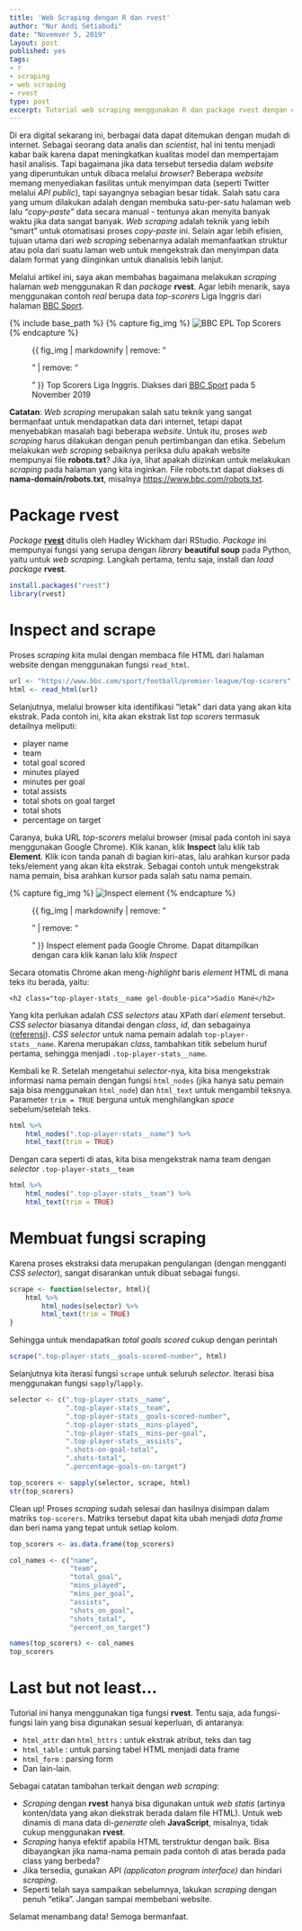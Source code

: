 ```yaml
---
title: 'Web Scraping dengan R dan rvest'
author: "Nur Andi Setiabudi"
date: "Novemver 5, 2019"
layout: post
published: yes
tags:
- r
- scraping
- web scraping
- rvest
type: post
excerpt: Tutorial web scraping menggunakan R dan package rvest dengan contoh kasus mengekstrak dan menyimpan data top-scorers Liga Inggris dari laman BBC Sport ke dalam format terstruktur sehingga siap dianalisis lebih lanjut.
---
```

Di era digital sekarang ini, berbagai data dapat ditemukan dengan mudah di internet. Sebagai seorang data analis dan *scientist*, hal ini tentu menjadi kabar baik karena dapat meningkatkan kualitas model dan mempertajam hasil analisis. Tapi bagaimana jika data tersebut tersedia dalam *website* yang diperuntukan untuk dibaca melalui *browser*? Beberapa *website*  memang menyediakan fasilitas untuk menyimpan data (seperti Twitter melalui *API public*), tapi sayangnya sebagian besar tidak. Salah satu cara yang umum dilakukan adalah dengan membuka satu-per-satu halaman web lalu *"copy-paste"* data secara manual - tentunya akan menyita banyak waktu jika data sangat banyak. *Web scraping* adalah teknik yang lebih "smart" untuk otomatisasi proses *copy-paste* ini. Selain agar lebih efisien, tujuan utama dari *web scraping* sebenarnya adalah memanfaatkan struktur atau pola dari suatu laman web untuk mengekstrak dan menyimpan data dalam format yang diinginkan untuk dianalisis lebih lanjut.

Melalui artikel ini, saya akan membahas bagaimana melakukan *scraping* halaman *web* menggunakan R dan *package* **rvest**. Agar lebih menarik, saya menggunakan contoh *real* berupa data *top-scorers* Liga Inggris dari halaman [BBC Sport](https://www.bbc.com/sport/football/premier-league/top-scorers).


{% include base_path %}
{% capture fig_img %}
![BBC EPL Top Scorers]({{ base_path }}/img/blog/2019-11-05-web-scraping-dengan-r-dan-rvest/bbc-epl-top-scorers.png)
{% endcapture %}

<figure>
{{ fig_img | markdownify | remove: "<p>" | remove: "</p>" }}
<span class="caption" markdown="1">Top Scorers Liga Inggris. Diakses dari [BBC Sport](https://www.bbc.com/sport/football/premier-league/top-scorers) pada 5 November 2019</span>
</figure> 

**Catatan**: *Web scraping* merupakan salah satu teknik yang sangat bermanfaat untuk mendapatkan data dari internet, tetapi dapat menyebabkan masalah bagi beberapa *website*. Untuk itu, proses *web scraping* harus dilakukan dengan penuh pertimbangan dan etika. Sebelum melakukan *web scraping* sebaiknya periksa dulu apakah website mempunyai file **robots.txt**? Jika iya, lihat apakah diizinkan untuk melakukan *scraping* pada halaman yang kita inginkan. File robots.txt dapat diakses di **nama-domain/robots.txt**, misalnya [https://www.bbc.com/robots.txt](https://www.bbc.com/robots.txt).

# Package rvest

*Package* [**rvest**](https://rvest.tidyverse.org/) ditulis oleh Hadley Wickham dari RStudio. *Package* ini mempunyai fungsi yang serupa dengan *library* **beautiful soup** pada Python, yaitu untuk *web scraping*. Langkah pertama, tentu saja, install dan *load package* **rvest**.

```r
install.packages("rvest")
library(rvest)
```

# Inspect and scrape 

Proses *scraping* kita mulai dengan membaca file HTML dari halaman website dengan menggunakan fungsi `read_html`.

```r
url <- "https://www.bbc.com/sport/football/premier-league/top-scorers"
html <- read_html(url)
```

Selanjutnya, melalui browser kita identifikasi "letak" dari data yang akan kita ekstrak. Pada contoh ini, kita akan ekstrak list *top scorers* termasuk detailnya meliputi:

* player name
* team
* total goal scored
* minutes played
* minutes per goal
* total assists
* total shots on goal target
* total shots
* percentage on target

Caranya, buka URL *top-scorers* melalui browser (misal pada contoh ini saya menggunakan Google Chrome). Klik kanan, klik **Inspect** lalu klik tab **Element**. Klik icon tanda panah di bagian kiri-atas, lalu arahkan kursor pada teks/element yang akan kita ekstrak. Sebagai contoh untuk mengekstrak nama pemain, bisa arahkan kursor pada salah satu nama pemain.

{% capture fig_img %}
![Inspect element]({{ base_path }}/img/blog/2019-11-05-web-scraping-dengan-r-dan-rvest/inspect-element.png)
{% endcapture %}

<figure>
{{ fig_img | markdownify | remove: "<p>" | remove: "</p>" }}
<span class="caption" markdown="1">Inspect element pada Google Chrome. Dapat ditampilkan dengan cara klik kanan lalu klik *Inspect*</span>
</figure> 

Secara otomatis Chrome akan meng-*highlight* baris *element* HTML di mana teks itu berada, yaitu:

```
<h2 class="top-player-stats__name gel-double-pica">Sadio Mané</h2>
```
Yang kita perlukan adalah *CSS selectors* atau XPath dari *element* tersebut. *CSS selector* biasanya ditandai dengan *class*, *id*, dan sebagainya ([referensi](https://www.w3schools.com/cssref/css_selectors.asp)). *CSS selector* untuk nama pemain adalah `top-player-stats__name`. Karena merupakan *class*, tambahkan titik sebelum huruf pertama, sehingga menjadi `.top-player-stats__name`. 

Kembali ke R. Setelah mengetahui *selector*-nya, kita bisa mengekstrak informasi nama pemain dengan fungsi `html_nodes` (jika hanya satu pemain saja bisa menggunakan `html_node`) dan `html_text` untuk mengambil teksnya. Parameter `trim = TRUE` berguna untuk menghilangkan *space* sebelum/setelah teks.

```r
html %>% 
    html_nodes(".top-player-stats__name") %>% 
    html_text(trim = TRUE)
```

Dengan cara seperti di atas, kita bisa mengekstrak nama team dengan *selector* `.top-player-stats__team`

```r
html %>% 
    html_nodes(".top-player-stats__team") %>% 
    html_text(trim = TRUE)
```

# Membuat fungsi scraping

Karena proses ekstraksi data merupakan pengulangan (dengan mengganti *CSS selector*), sangat disarankan untuk dibuat sebagai fungsi.

```r
scrape <- function(selector, html){
    html %>% 
        html_nodes(selector) %>% 
        html_text(trim = TRUE)
}
```

Sehingga untuk mendapatkan *total goals scored* cukup dengan perintah

```r
scrape(".top-player-stats__goals-scored-number", html)
```

Selanjutnya kita iterasi fungsi `scrape` untuk seluruh *selector*. Iterasi bisa menggunakan fungsi `sapply`/`lapply`.

```r
selector <- c(".top-player-stats__name",
              ".top-player-stats__team",
              ".top-player-stats__goals-scored-number",
              ".top-player-stats__mins-played",
              ".top-player-stats__mins-per-goal",
              ".top-player-stats__assists",
              ".shots-on-goal-total",
              ".shots-total",
              ".percentage-goals-on-target")

top_scorers <- sapply(selector, scrape, html)
str(top_scorers)
```

Clean up! Proses *scraping* sudah selesai dan hasilnya disimpan dalam matriks `top-scorers`. Matriks tersebut dapat kita ubah menjadi *data frame* dan beri nama yang tepat untuk setiap kolom.

```r
top_scorers <- as.data.frame(top_scorers)

col_names <- c("name",
               "team",
               "total_goal",
               "mins_played",
               "mins_per_goal",
               "assists",
               "shots_on_goal",
               "shots_total",
               "percent_on_target")

names(top_scorers) <- col_names
top_scorers
```

# Last but not least...

Tutorial ini hanya menggunakan tiga fungsi **rvest**. Tentu saja, ada fungsi-fungsi lain yang bisa digunakan sesuai keperluan, di antaranya:

* `html_attr` dan `html_httrs` : untuk ekstrak atribut, teks dan tag
* `html_table` : untuk parsing tabel HTML menjadi data frame
* `html_form` : parsing form
* Dan lain-lain.

Sebagai catatan tambahan terkait dengan *web scraping*:

* *Scraping* dengan **rvest** hanya bisa digunakan untuk *web statis* (artinya konten/data yang akan diekstrak berada dalam file HTML). Untuk web dinamis di mana data di-*generate* oleh **JavaScript**, misalnya, tidak cukup menggunakan **rvest**.
* *Scraping* hanya efektif apabila HTML terstruktur dengan baik. Bisa dibayangkan jika nama-nama pemain pada contoh di atas berada pada class yang berbeda?
* Jika tersedia, gunakan API *(applicaton program interface)* dan hindari *scraping*.
* Seperti telah saya sampaikan sebelumnya, lakukan *scraping* dengan penuh "etika". Jangan sampai membebani website.

Selamat menambang data! Semoga bermanfaat.








